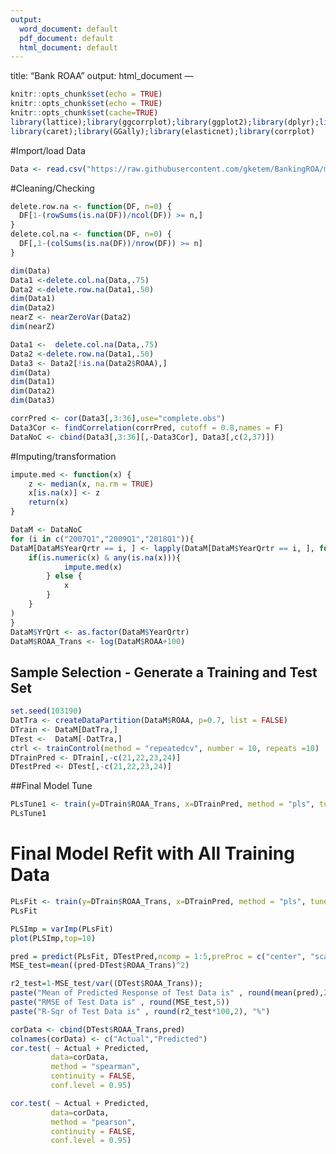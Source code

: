 ---
output:
  word_document: default
  pdf_document: default
  html_document: default  
---
title: "Bank ROAA"
output: html_document
---

```{r setup, include=FALSE}
knitr::opts_chunk$set(echo = TRUE)
knitr::opts_chunk$set(echo = TRUE)
knitr::opts_chunk$set(cache=TRUE)
library(lattice);library(ggcorrplot);library(ggplot2);library(dplyr);library(lmtest)
library(caret);library(GGally);library(elasticnet);library(corrplot)
```


#Import/load Data
```{r}
Data <- read.csv("https://raw.githubusercontent.com/gketem/BankingROA/master/BankMetrics.csv", stringsAsFactors = F)
```

#Cleaning/Checking
```{r}
delete.row.na <- function(DF, n=0) {
  DF[1-(rowSums(is.na(DF))/ncol(DF)) >= n,]
}
delete.col.na <- function(DF, n=0) {
  DF[,1-(colSums(is.na(DF))/nrow(DF)) >= n]
}

dim(Data)
Data1 <-delete.col.na(Data,.75) 
Data2 <-delete.row.na(Data1,.50) 
dim(Data1)
dim(Data2)
nearZ <- nearZeroVar(Data2) 
dim(nearZ)

Data1 <-  delete.col.na(Data,.75) 
Data2 <-delete.row.na(Data1,.50) 
Data3 <- Data2[!is.na(Data2$ROAA),]
dim(Data)
dim(Data1)
dim(Data2)
dim(Data3)

corrPred <- cor(Data3[,3:36],use="complete.obs")
Data3Cor <- findCorrelation(corrPred, cutoff = 0.8,names = F)
DataNoC <- cbind(Data3[,3:36][,-Data3Cor], Data3[,c(2,37)])
```


#Imputing/transformation
```{r}
impute.med <- function(x) {
    z <- median(x, na.rm = TRUE)
    x[is.na(x)] <- z
    return(x)
}

DataM <- DataNoC
for (i in c("2007Q1","2009Q1","2018Q1")){
DataM[DataM$YearQrtr == i, ] <- lapply(DataM[DataM$YearQrtr == i, ], function(x){
    if(is.numeric(x) & any(is.na(x))){
            impute.med(x)
        } else {
            x
        }
    }
)
}
DataM$YrQrt <- as.factor(DataM$YearQrtr)
DataM$ROAA_Trans <- log(DataM$ROAA+100) 
```


## Sample Selection - Generate a Training and Test Set


```{r echo=TRUE}
set.seed(103190)
DatTra <- createDataPartition(DataM$ROAA, p=0.7, list = FALSE)
DTrain <- DataM[DatTra,]
DTest <-  DataM[-DatTra,]
ctrl <- trainControl(method = "repeatedcv", number = 10, repeats =10) 
DTrainPred <- DTrain[,-c(21,22,23,24)]
DTestPred <- DTest[,-c(21,22,23,24)]
```



##Final Model Tune
```{r}
PLsTune1 <- train(y=DTrain$ROAA_Trans, x=DTrainPred, method = "pls", tuneLength = 15, trControl = ctrl, preProc = c("center", "scale"))
PLsTune1
```
# Final Model Refit with All Training Data
```{r}
PLsFit <- train(y=DTrain$ROAA_Trans, x=DTrainPred, method = "pls", tuneLength = 5, preProc = c("center", "scale"))
PLsFit

PLSImp = varImp(PLsFit)
plot(PLSImp,top=10)
```

```{r}
pred = predict(PLsFit, DTestPred,ncomp = 1:5,preProc = c("center", "scale"))
MSE_test=mean((pred-DTest$ROAA_Trans)^2)

r2_test=1-MSE_test/var((DTest$ROAA_Trans));
paste("Mean of Predicted Response of Test Data is" , round(mean(pred),2))
paste("RMSE of Test Data is" , round(MSE_test,5))
paste("R-Sqr of Test Data is" , round(r2_test*100,2), "%")

corData <- cbind(DTest$ROAA_Trans,pred)
colnames(corData) <- c("Actual","Predicted")
cor.test( ~ Actual + Predicted, 
         data=corData,
         method = "spearman",
         continuity = FALSE,
         conf.level = 0.95)

cor.test( ~ Actual + Predicted, 
         data=corData,
         method = "pearson",
         continuity = FALSE,
         conf.level = 0.95)


```



